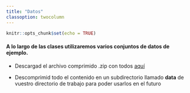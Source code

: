 ```yaml
---
title: "Datos"
classoption: twocolumn
---
```


```r
knitr::opts_chunk$set(echo = TRUE)
```

####  A lo largo de las clases utilizaremos varios conjuntos de datos de ejemplo. 

<!--
  * Podéis ver el directorio con todos [aquí](https://github.com/albarran/BigDataEcon2021/raw/main/data)
-->

<!--(https://drive.google.com/file/d/1_oeCFuxeu_11qFuBGgI6YhfqfYcMDT7W/view?usp=sharing) -->

* Descargad el archivo comprimido .zip con todos  [aquí](https://github.com/albarran/BigDataEcon2021/raw/main/data.zip)

* Descomprimid todo el contenido en un subdirectorio llamado **data** de vuestro directorio de trabajo para poder usarlos en el futuro

<br>

